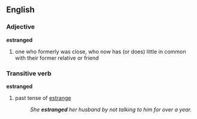 ==English==

===Adjective===
'''estranged'''
# one who formerly was close, who now has (or does) little in common with their former relative or friend

===Transitive verb===
'''estranged'''
# past tense of [[estrange]]
#:''She '''estranged''' her husband by not talking to him for over a year.''